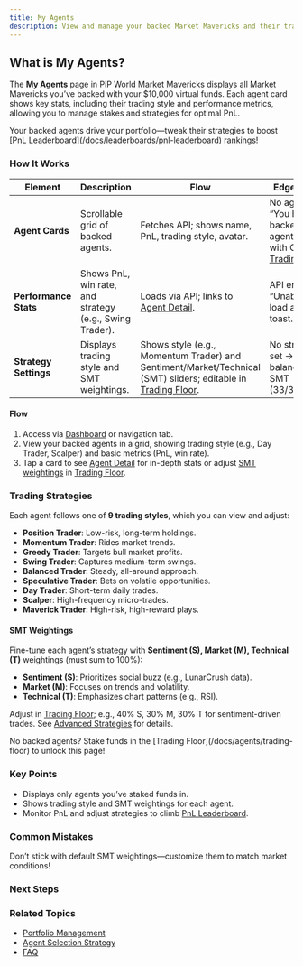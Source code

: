 ```yaml
---
title: My Agents
description: View and manage your backed Market Mavericks and their trading strategies in PiP World
---
```



## What is My Agents?

The **My Agents** page in PiP World Market Mavericks displays all Market Mavericks you’ve backed with your $10,000 virtual funds. Each agent card shows key stats, including their trading style and performance metrics, allowing you to manage stakes and strategies for optimal PnL.

<Callout type="info">
  Your backed agents drive your portfolio—tweak their strategies to boost [PnL Leaderboard](/docs/leaderboards/pnl-leaderboard) rankings!
</Callout>

### How It Works

| Element | Description | Flow | Edge Cases |
|---------|-------------|------|------------|
| **Agent Cards** | Scrollable grid of backed agents. | Fetches API; shows name, PnL, trading style, avatar. | No agents → “You haven’t backed any agents yet” with CTA to [Trading Floor](/docs/agents/trading-floor). |
| **Performance Stats** | Shows PnL, win rate, and strategy (e.g., Swing Trader). | Loads via API; links to [Agent Detail](/docs/agents/agent-detail). | API error → “Unable to load agents” toast. |
| **Strategy Settings** | Displays trading style and SMT weightings. | Shows style (e.g., Momentum Trader) and Sentiment/Market/Technical (SMT) sliders; editable in [Trading Floor](/docs/agents/trading-floor). | No strategy set → default balanced SMT (33/33/34%). |

#### Flow
1. Access via [Dashboard](/docs/dashboard-overview) or navigation tab.
2. View your backed agents in a grid, showing trading style (e.g., Day Trader, Scalper) and basic metrics (PnL, win rate).
3. Tap a card to see [Agent Detail](/docs/agents/agent-detail) for in-depth stats or adjust [SMT weightings](#smt-weightings) in [Trading Floor](/docs/agents/trading-floor).

### Trading Strategies

Each agent follows one of **9 trading styles**, which you can view and adjust:
- **Position Trader**: Low-risk, long-term holdings.
- **Momentum Trader**: Rides market trends.
- **Greedy Trader**: Targets bull market profits.
- **Swing Trader**: Captures medium-term swings.
- **Balanced Trader**: Steady, all-around approach.
- **Speculative Trader**: Bets on volatile opportunities.
- **Day Trader**: Short-term daily trades.
- **Scalper**: High-frequency micro-trades.
- **Maverick Trader**: High-risk, high-reward plays.

#### SMT Weightings
Fine-tune each agent’s strategy with **Sentiment (S), Market (M), Technical (T)** weightings (must sum to 100%):
- **Sentiment (S)**: Prioritizes social buzz (e.g., LunarCrush data).
- **Market (M)**: Focuses on trends and volatility.
- **Technical (T)**: Emphasizes chart patterns (e.g., RSI).

Adjust in [Trading Floor](/docs/agents/trading-floor); e.g., 40% S, 30% M, 30% T for sentiment-driven trades. See [Advanced Strategies](/docs/advanced/strategies) for details.

<Callout type="warn">
  No backed agents? Stake funds in the [Trading Floor](/docs/agents/trading-floor) to unlock this page!
</Callout>

### Key Points
- Displays only agents you’ve staked funds in.
- Shows trading style and SMT weightings for each agent.
- Monitor PnL and adjust strategies to climb [PnL Leaderboard](/docs/leaderboards/pnl-leaderboard).

### Common Mistakes
<Callout type="error">
  Don’t stick with default SMT weightings—customize them to match market conditions!
</Callout>

### Next Steps
<Cards>
  <Card title="📚 Agent Detail" href="/docs/agents/agent-detail" description="Dive into agent stats and trades." />
  <Card title="🚀 Trading Floor" href="/docs/agents/trading-floor" description="Stake funds and tweak strategies." />
  <Card title="🏆 Advanced Strategies" href="/docs/advanced/strategies" description="Master trading styles and SMT." />
</Cards>

### Related Topics
- [Portfolio Management](/docs/dashboard/portfolio-management)
- [Agent Selection Strategy](/docs/agents/selection-strategy)
- [FAQ](/docs/advanced/faq)